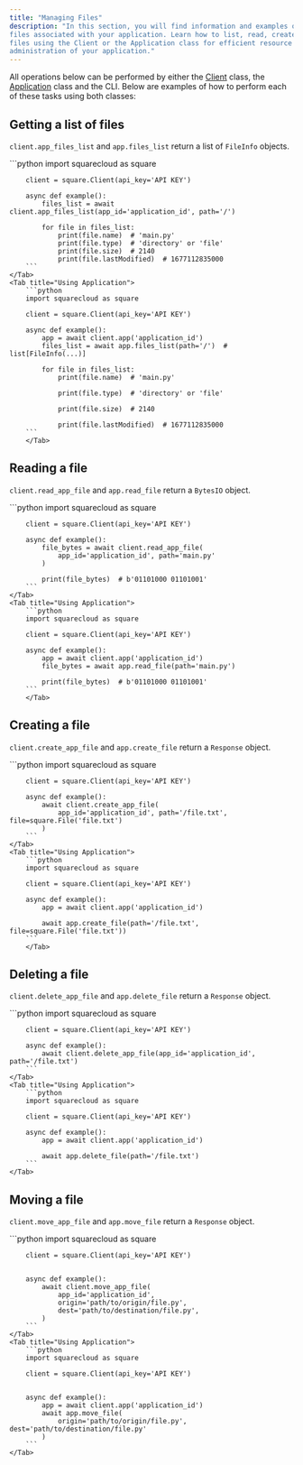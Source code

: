 ```yaml
---
title: "Managing Files"
description: "In this section, you will find information and examples on how to manipulate the
files associated with your application. Learn how to list, read, create, and delete
files using the Client or the Application class for efficient resource
administration of your application."
---
```


[Client]: client
[Application]: client#application

All operations below can be performed by either the [Client] class, the
[Application] class and the CLI. Below are examples of how to perform each of
these tasks using both classes:

## Getting a list of files

`client.app_files_list` and `app.files_list` return a list of `FileInfo` objects.

<Tabs>
    <Tab title="Using Client">
        ```python
        import squarecloud as square

        client = square.Client(api_key='API KEY')

        async def example():
            files_list = await client.app_files_list(app_id='application_id', path='/')

            for file in files_list:
                print(file.name)  # 'main.py'
                print(file.type)  # 'directory' or 'file'
                print(file.size)  # 2140
                print(file.lastModified)  # 1677112835000
        ```
    </Tab>
    <Tab title="Using Application">
        ```python
        import squarecloud as square

        client = square.Client(api_key='API KEY')

        async def example():
            app = await client.app('application_id')
            files_list = await app.files_list(path='/')  # list[FileInfo(...)]

            for file in files_list:
                print(file.name)  # 'main.py'

                print(file.type)  # 'directory' or 'file'

                print(file.size)  # 2140

                print(file.lastModified)  # 1677112835000
        ```
        </Tab>
</Tabs>

## Reading a file

`client.read_app_file` and `app.read_file` return a `BytesIO` object.

<Tabs>
    <Tab title="Using Client">
        ```python
        import squarecloud as square

        client = square.Client(api_key='API KEY')

        async def example():
            file_bytes = await client.read_app_file(
                app_id='application_id', path='main.py'
            )

            print(file_bytes)  # b'01101000 01101001'
        ```
    </Tab>
    <Tab title="Using Application">
        ```python
        import squarecloud as square

        client = square.Client(api_key='API KEY')

        async def example():
            app = await client.app('application_id')
            file_bytes = await app.read_file(path='main.py')

            print(file_bytes)  # b'01101000 01101001'
        ```
        </Tab>
</Tabs>

## Creating a file

`client.create_app_file` and `app.create_file` return a `Response` object.

<Tabs>
    <Tab title="Using Client">
        ```python
        import squarecloud as square

        client = square.Client(api_key='API KEY')

        async def example():
            await client.create_app_file(
                app_id='application_id', path='/file.txt', file=square.File('file.txt')
            )
        ```
    </Tab>
    <Tab title="Using Application">
        ```python
        import squarecloud as square

        client = square.Client(api_key='API KEY')

        async def example():
            app = await client.app('application_id')

            await app.create_file(path='/file.txt', file=square.File('file.txt'))
        ```
        </Tab>
</Tabs>

## Deleting a file

`client.delete_app_file` and `app.delete_file` return a `Response` object.

<Tabs>
    <Tab title="Using Client">
        ```python
        import squarecloud as square

        client = square.Client(api_key='API KEY')

        async def example():
            await client.delete_app_file(app_id='application_id', path='/file.txt')
        ```
    </Tab>
    <Tab title="Using Application">
        ```python
        import squarecloud as square

        client = square.Client(api_key='API KEY')

        async def example():
            app = await client.app('application_id')

            await app.delete_file(path='/file.txt')
        ```
    </Tab>
</Tabs>


## Moving a file

`client.move_app_file` and `app.move_file` return a `Response` object.

<Tabs>
    <Tab title="Using Client">
        ```python
        import squarecloud as square

        client = square.Client(api_key='API KEY')


        async def example():
            await client.move_app_file(
                app_id='application_id',
                origin='path/to/origin/file.py',
                dest='path/to/destination/file.py',
            )
        ```
    </Tab>
    <Tab title="Using Application">
        ```python
        import squarecloud as square

        client = square.Client(api_key='API KEY')


        async def example():
            app = await client.app('application_id')
            await app.move_file(
                origin='path/to/origin/file.py', dest='path/to/destination/file.py'
            )
        ```
    </Tab>
</Tabs>
